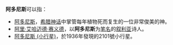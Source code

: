 '''阿多尼斯'''可以指：
* [[阿多尼斯|阿多尼斯]]，[[希腊神话|希腊神话]]中掌管每年植物死而复生的一位非常俊美的神。
* [[阿里·艾哈迈德·赛义德|阿里·艾哈迈德·赛义德]]，以'''阿多尼斯'''为[[笔名|笔名]]的[[叙利亚|叙利亚]]诗人。
* [[阿多尼斯_(小行星)|阿多尼斯 (小行星)]]，於1936年發現的2101號小行星。


{{disambig|Cat=四字消歧义}}